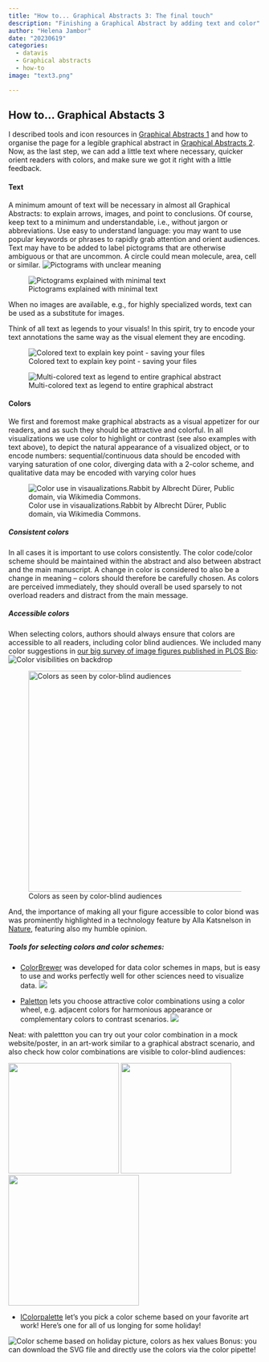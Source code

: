 ```yaml
---
title: "How to... Graphical Abstracts 3: The final touch"
description: "Finishing a Graphical Abstract by adding text and color"
author: "Helena Jambor"
date: "20230619"
categories:
  - datavis
  - Graphical abstracts
  - how-to
image: "text3.png"

---
```

## How to... Graphical Abstacts 3
I described tools and icon resources in [Graphical Abstracts 1](../GraphicalAbstract_1/index.qmd) and how to organise the page for a legible graphical abstract in [Graphical Abstracts 2](../GraphicalAbstracts_2/index.qmd). Now, as the last step, we can add a little text where necessary, quicker orient readers with colors, and make sure we got it right with a little feedback. 

#### Text
A minimum amount of text will be necessary in almost all Graphical Abstracts: to explain arrows, images, and point to conclusions. 
Of course, keep text to a minimum and understandable, i.e., without jargon or abbreviations. Use easy to understand language: you may want to use popular keywords or phrases to rapidly grab attention and orient audiences. 
Text may have to be added to label pictograms that are otherwise ambiguous or that are uncommon. A circle could mean molecule, area, cell or similar. 
![Pictograms with unclear meaning](text1.png)

![Pictograms explained with minimal text](text2.png)

When no images are available, e.g., for highly specialized words, text can be used as a substitute for images.

Think of all text as legends to your visuals! In this spirit, try to encode your text annotations the same way as the visual element they are encoding. 

![Colored text to explain key point - saving your files](text3.png)

![Multi-colored text as legend to entire graphical abstract](text4.png)

#### Colors 
We first and foremost make graphical abstracts as a visual appetizer for our readers, and as such they should be attractive and colorful. 
In all visualizations we use color to highlight or contrast (see also examples with text above), to depict the natural appearance of a visualized object, or to encode numbers: sequential/continuous data should be encoded with varying saturation of one color, diverging data with a 2-color scheme, and qualitative data may be encoded with varying color hues

![Color use in visaualizations.Rabbit by Albrecht Dürer, Public domain, via Wikimedia Commons.](Colors-01.png)

##### Consistent colors
In all cases it is important to use colors consistently. The color code/color scheme should be maintained within the abstract and also between abstract and the main manuscript. A change in color is considered to also be a change in meaning – colors should therefore be carefully chosen. As colors are perceived immediately, they should overall be used sparsely to not overload readers and distract from the main message. 

##### Accessible colors

When selecting colors, authors should always ensure that colors are accessible to all readers, including color blind audiences. We included many color suggestions in <a href = "https://journals.plos.org/plosbiology/article?id=10.1371/journal.pbio.3001161">our big survey of image figures published in PLOS Bio</a>: 
![Color visibilities on backdrop](ColorVisibility.png)

![Colors as seen by color-blind audiences](Colorblind.png){width=440}

And, the importance of making all your figure accessible to color biond was was prominently highlighted in a technology feature by Alla Katsnelson in <a href= "https://www.nature.com/articles/d41586-021-02696-z">Nature</a>, featuring also my humble opinion. 


##### Tools for selecting colors and color schemes: 

* <a href= "https://colorbrewer2.org/">ColorBrewer</a> was developed for data color schemes in maps, but is easy to use and works perfectly well for other sciences need to visualize data. 
![](ColorBrewer.png)


* <a href= "https://paletton.com/">Paletton</a> lets you choose attractive color combinations using a color wheel, e.g. adjacent colors for harmonious appearance or complementary colors to contrast scenarios.
![](P.png)

Neat: with palettton you can try out your color combination in a mock website/poster, in an art-work similar to a graphical abstract scenario, and also check how color combinations are visible to color-blind audiences:

::: {layout-nrow=1}
![](P_poster-website.png){width=220}
![](P_flowerdesign.png){width=220}
![](P_colorblind.png){width=260}
:::

* <a href= "https://icolorpalette.com/color-palette-from-images">IColorpalette</a> let's you pick a  color scheme based on your favorite art work! Here's one for all of us longing for some holiday!   

![Color scheme based on holiday picture, colors as hex values](holiday_colors.png)
Bonus: you can download the SVG file and directly use the colors via the color pipette! 






